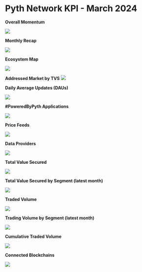 # Pyth Network KPI - March 2024

**Overall Momentum**

![](../../../../images/kpi/march-24/pyth-momentum-mar-24.jpg)

**Monthly Recap**

![](../../../../images/kpi/march-24/pyth-mar-24.jpg)

**Ecosystem Map**

![](../../../../images/kpi/march-24/pyth-ecosystem-mar-24.jpg)

**Addressed Market by TVS**
![](../../../../images/kpi/march-24/pyth-tvs-l1-l2-mar-24.jpg)

**Daily Average Updates (DAUs)**

![](../../../../images/kpi/march-24/mar-24-daily-average-updates.jpg)

**#PoweredByPyth Applications**

![](../../../../images/kpi/march-24/mar-24-apps-integrations.jpg)

**Price Feeds**

![](../../../../images/kpi/march-24/mar-24-price-feeds.jpg)

**Data Providers**

![](../../../../images/kpi/march-24/mar-24-data-providers.jpg)

**Total Value Secured**

![](../../../../images/kpi/march-24/mar-24-all-chain-tvs.jpg)

**Total Value Secured by Segment (latest month)**

![](../../../../images/kpi/march-24/mar-24-dapps-tvs.jpg)

**Traded Volume**

![](../../../../images/kpi/march-24/mar-24-all-chain-volume.jpg)

**Trading Volume by Segment (latest month)**

![](../../../../images/kpi/march-24/mar-24-trading-volume.jpg)

**Cumulative Traded Volume**

![](../../../../images/kpi/march-24/mar-24-traded-volume.jpg)

**Connected Blockchains**

![](../../../../images/kpi/march-24/mar-24-connected-blockchains.jpg)

